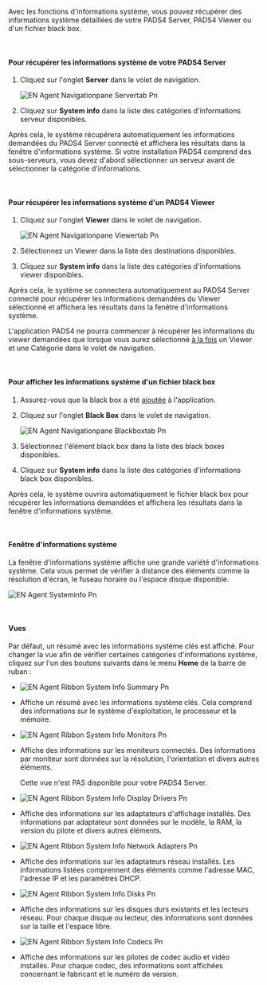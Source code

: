 Avec les fonctions d'informations système, vous pouvez récupérer des informations système détaillées de votre PADS4 Server, PADS4 Viewer ou d'un fichier black box.

 

#### **Pour récupérer les informations système de votre PADS4 Server**

1. Cliquez sur l'onglet **Server** dans le volet de navigation.

   ![EN Agent Navigationpane Servertab Pn](/images/digital-signage/windows-applications/agent/remote-management-and-monitoring/EN-Agent-Navigationpane-Servertab.png)
2. Cliquez sur **System info** dans la liste des catégories d'informations serveur disponibles.

Après cela, le système récupérera automatiquement les informations demandées du PADS4 Server connecté et affichera les résultats dans la fenêtre d'informations système. Si votre installation PADS4 comprend des sous-serveurs, vous devez d'abord sélectionner un serveur avant de sélectionner la catégorie d'informations.

 

#### **Pour récupérer les informations système d'un PADS4 Viewer**

1. Cliquez sur l'onglet **Viewer** dans le volet de navigation.

   ![EN Agent Navigationpane Viewertab Pn](/images/digital-signage/windows-applications/agent/remote-management-and-monitoring/EN-Agent-Navigationpane-Viewertab.png)
2. Sélectionnez un Viewer dans la liste des destinations disponibles.
3. Cliquez sur **System info** dans la liste des catégories d'informations viewer disponibles.

Après cela, le système se connectera automatiquement au PADS4 Server connecté pour récupérer les informations demandées du Viewer sélectionné et affichera les résultats dans la fenêtre d'informations système.

<Warning>
  L'application PADS4 ne pourra commencer à récupérer les informations du viewer demandées que lorsque vous aurez sélectionné <u>à la fois</u> un Viewer et une Catégorie dans le volet de navigation.
</Warning>

 

#### **Pour afficher les informations système d'un fichier black box**

1. Assurez-vous que la black box a été [ajoutée](https://pads4documentation.blob.core.windows.net/agent/Content/Main%20Window/Navigation%20pane.htm) à l'application.
2. Cliquez sur l'onglet **Black Box** dans le volet de navigation.

   ![EN Agent Navigationpane Blackboxtab Pn](/images/digital-signage/windows-applications/agent/remote-management-and-monitoring/EN-Agent-Navigationpane-Blackboxtab.png)
3. Sélectionnez l'élément black box dans la liste des black boxes disponibles.
4. Cliquez sur **System info** dans la liste des catégories d'informations black box disponibles.

Après cela, le système ouvrira automatiquement le fichier black box pour récupérer les informations demandées et affichera les résultats dans la fenêtre d'informations système.

 

#### **Fenêtre d'informations système**

La fenêtre d'informations système affiche une grande variété d'informations système. Cela vous permet de vérifier à distance des éléments comme la résolution d'écran, le fuseau horaire ou l'espace disque disponible.

![EN Agent Systeminfo Pn](/images/digital-signage/windows-applications/agent/remote-management-and-monitoring/EN-Agent-Systeminfo.png)

 

#### **Vues**

Par défaut, un résumé avec les informations système clés est affiché. Pour changer la vue afin de vérifier certaines catégories d'informations système, cliquez sur l'un des boutons suivants dans le menu **Home** de la barre de ruban :

* ![EN Agent Ribbon System Info Summary Pn](/images/digital-signage/windows-applications/agent/remote-management-and-monitoring/EN-Agent-Ribbon-SystemInfoSummary.png)
* Affiche un résumé avec les informations système clés. Cela comprend des informations sur le système d'exploitation, le processeur et la mémoire.
* ![EN Agent Ribbon System Info Monitors Pn](/images/digital-signage/windows-applications/agent/remote-management-and-monitoring/EN-Agent-Ribbon-SystemInfoMonitors.png)
* Affiche des informations sur les moniteurs connectés. Des informations par moniteur sont données sur la résolution, l'orientation et divers autres éléments.

  Cette vue n'est PAS disponible pour votre PADS4 Server.
* ![EN Agent Ribbon System Info Display Drivers Pn](/images/digital-signage/windows-applications/agent/remote-management-and-monitoring/EN-Agent-Ribbon-SystemInfoDisplayDrivers.png)
* Affiche des informations sur les adaptateurs d'affichage installés. Des informations par adaptateur sont données sur le modèle, la RAM, la version du pilote et divers autres éléments.
* ![EN Agent Ribbon System Info Network Adapters Pn](/images/digital-signage/windows-applications/agent/remote-management-and-monitoring/EN-Agent-Ribbon-SystemInfoNetworkAdapters.png)
* Affiche des informations sur les adaptateurs réseau installés. Les informations listées comprennent des éléments comme l'adresse MAC, l'adresse IP et les paramètres DHCP.
* ![EN Agent Ribbon System Info Disks Pn](/images/digital-signage/windows-applications/agent/remote-management-and-monitoring/EN-Agent-Ribbon-SystemInfoDisks.png)
* Affiche des informations sur les disques durs existants et les lecteurs réseau. Pour chaque disque ou lecteur, des informations sont données sur la taille et l'espace libre.
* ![EN Agent Ribbon System Info Codecs Pn](/images/digital-signage/windows-applications/agent/remote-management-and-monitoring/EN-Agent-Ribbon-SystemInfoCodecs.png)
* Affiche des informations sur les pilotes de codec audio et vidéo installés. Pour chaque codec, des informations sont affichées concernant le fabricant et le numéro de version.
